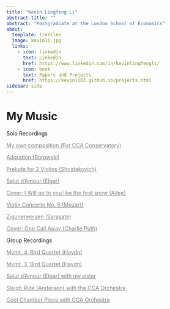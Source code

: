 ```yaml
---
title: "Kevin Lingfeng Li"
abstract-title: ""
abstract: "Postgraduate at the London School of Economics"
about:
  template: trestles
  image: kevinli.jpg
  links:
    - icon: linkedin
      text: LinkedIn
      href: https://www.linkedin.com/in/kevinlingfengli/
    - icon: book
      text: Papers and Projects
      href: https://kevinli03.github.io/projects.html
sidebar: side
---
```


# My Music

:::: myclass
Solo Recordings

::: small
[My own composition (For CCA Conservatory)](https://youtu.be/-VkJFQiv4ps){style="color: gray;"}

[Adoration (Borowski)](https://youtu.be/rp4HV2AKm4A){style="color: gray;"}

[Prelude for 2 Violins (Shostakovich)](https://youtu.be/llQZ1jnh_ik){style="color: gray;"}

[Salut d'Amour (Elgar)](https://youtu.be/QhHTsEqjC2U){style="color: gray;"}

[Cover: I Will go to you like the first snow (Ailee)](https://youtu.be/DFyVmGi3_i8){style="color: gray;"}

[Violin Concerto No. 5 (Mozart)](https://youtu.be/-YB5BJMvmJg){style="color: gray;"}

[Zigunerweisen (Sarasate)](https://youtu.be/-WIrp25443I){style="color: gray;"}

[Cover: One Call Away (Charlie Puth)](https://youtu.be/Rtt7LULcPmc){style="color: gray;"}
:::
::::

:::: myclass
Group Recordings

::: small
[Mvmt. 4, Bird Quartet (Haydn)](https://youtu.be/PZg5tvuPPvg){style="color: gray;"}

[Mvmt. 3, Bird Quartet (Haydn)](https://youtu.be/ytTFMK6Z8l8){style="color: gray;"}

[Salut d'Amour (Elgar) with my sister](https://youtu.be/j1bAfFD9AmQ){style="color: gray;"}

[Sleigh Ride (Anderson) with the CCA Orchestra](https://youtu.be/EIa9A11ASq0){style="color: gray;"}

[Cool Chamber Piece with CCA Orchestra](https://youtu.be/f3efaP1yKrQ){style="color: gray;"}
:::
::::